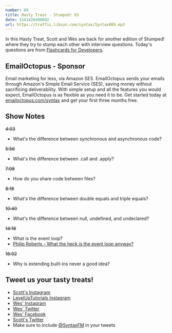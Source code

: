 ```yaml
---
number: 89
title: Hasty Treat - Stumped! 03
date: 1541426400602
url: https://traffic.libsyn.com/syntax/Syntax089.mp3
---
```


In this Hasty Treat, Scott and Wes are back for another edition of Stumped! where they try to stump each other with interview questions. Today's questions are from [Flashcards for Developers](https://www.flashcardsfordevelopers.com/).

## EmailOctopus - Sponsor

Email marketing for less, via Amazon SES. EmailOctopus sends your emails through Amazon's Simple Email Service (SES), saving money without sacrificing deliverability. With simple setup and all the features you would expect, EmailOctopus is as flexible as you need it to be. Get started today at [emailoctopus.com/syntax](https://emailoctopus.com/syntax) and get your first three months free.

## Show Notes

~~4:03~~

* What's the difference between synchronous and asynchronous code?

~~5:56~~

* What's the difference between .call and .apply?

~~7:08~~

* How do you share code between files?

~~8:18~~

* What's the difference between double equals and triple equals?

~~10:40~~

* What's the difference between null, undefined, and undeclared?

~~14:18~~

* What is the event loop?
* [Philip Roberts - What the heck is the event loop anyway?](https://www.youtube.com/watch?v=8aGhZQkoFbQ)

~~16:02~~

* Why is extending built-ins never a good idea?

## Tweet us your tasty treats!

* [Scott's Instagram](https://www.instagram.com/stolinski/)
* [LevelUpTutorials Instagram](https://www.instagram.com/LevelUpTutorials/)
* [Wes' Instagram](https://www.instagram.com/wesbos/)
* [Wes' Twitter](https://twitter.com/wesbos)
* [Wes' Facebook](https://www.facebook.com/wesbos.developer)
* [Scott's Twitter](https://twitter.com/stolinski)
* Make sure to include [@SyntaxFM](https://twitter.com/SyntaxFM) in your tweets
